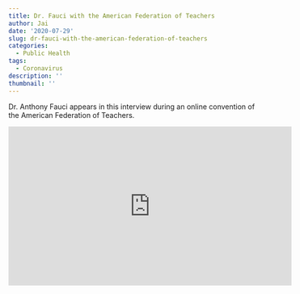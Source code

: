 ```yaml
---
title: Dr. Fauci with the American Federation of Teachers
author: Jai
date: '2020-07-29'
slug: dr-fauci-with-the-american-federation-of-teachers
categories:
  - Public Health
tags:
  - Coronavirus
description: ''
thumbnail: ''
---
```


Dr. Anthony Fauci appears in this interview during an online convention of the American Federation of Teachers.

<iframe src="https://www.facebook.com/plugins/video.php?href=https%3A%2F%2Fwww.facebook.com%2FAFTunion%2Fvideos%2F639013063380482%2F&show_text=0&width=560" width="560" height="315" style="border:none;overflow:hidden" scrolling="no" frameborder="0" allowTransparency="true" allowFullScreen="true"></iframe>